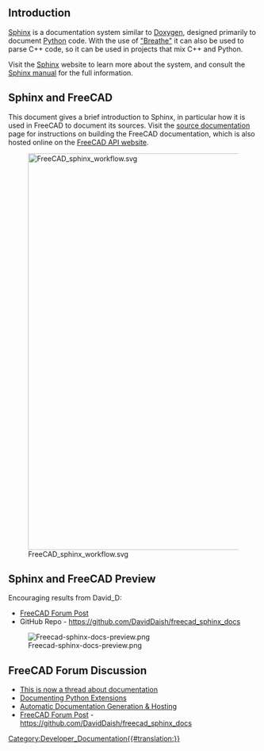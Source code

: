 <languages/>
<translate>

== Introduction == <!--T:1-->

<!--T:2-->
[[Sphinx|Sphinx]] is a documentation system similar to [[Doxygen|Doxygen]], designed primarily to document [[Python|Python]] code. With the use of [https://github.com/michaeljones/breathe "Breathe"] it can also be used to parse C++ code, so it can be used in projects that mix C++ and Python.

<!--T:3-->
Visit the [https://www.sphinx-doc.org/en/master/ Sphinx] website to learn more about the system, and consult the [https://www.sphinx-doc.org/en/master/contents.html Sphinx manual] for the full information.

== Sphinx and FreeCAD == <!--T:4-->

<!--T:5-->
This document gives a brief introduction to Sphinx, in particular how it is used in FreeCAD to document its sources. Visit the [[source_documentation|source documentation]] page for instructions on building the FreeCAD documentation, which is also hosted online on the [https://www.freecadweb.org/api/ FreeCAD API website].

<!--T:6-->
[[File:FreeCAD_sphinx_workflow.svg|800px]]

<!--T:7-->
{{Caption|General workflow to produce source code documentation with Sphinx. (Editor's note: update this image)}}


== Sphinx and FreeCAD Preview == <!--T:9-->
Encouraging results from David_D:

<!--T:10-->
* [https://forum.freecadweb.org/viewtopic.php?p=411563#p411563 FreeCAD Forum Post]
* GitHub Repo - https://github.com/DavidDaish/freecad_sphinx_docs

<!--T:11-->
[[File:Freecad-sphinx-docs-preview.png]]

== FreeCAD Forum Discussion == <!--T:8-->
* [https://forum.freecadweb.org/viewtopic.php?f=23&t=44612#p381168 This is now a thread about documentation]
* [https://forum.freecadweb.org/viewtopic.php?f=22&t=47132&p=405381#p405379 Documenting Python Extensions]
* [https://forum.freecadweb.org/viewtopic.php?f=8&t=47229 Automatic Documentation Generation & Hosting]
* [https://forum.freecadweb.org/viewtopic.php?p=411563#p411563 FreeCAD Forum Post] - https://github.com/DavidDaish/freecad_sphinx_docs

</translate>
[[Category:Developer_Documentation{{#translation:}}]]